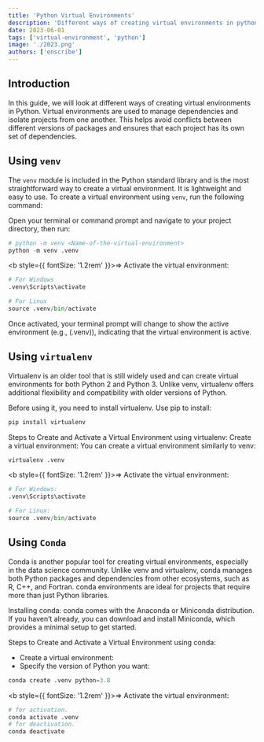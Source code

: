 ```yaml
---
title: 'Python Virtual Environments'
description: 'Different ways of creating virtual environments in python'
date: 2023-06-01
tags: ['virtual-environment', 'python']
image: './2023.png'
authors: ['enscribe']
---
```


## Introduction

In this guide, we will look at different ways of creating virtual environments in Python. Virtual environments are used to manage dependencies and isolate projects from one another. This helps avoid conflicts between different versions of packages and ensures that each project has its own set of dependencies.

## Using `venv`

The `venv` module is included in the Python standard library and is the most straightforward way to create a virtual environment. It is lightweight and easy to use. To create a virtual environment using `venv`, run the following command:

Open your terminal or command prompt and navigate to your project directory, then run:

```python
# python -m venv <Name-of-the-virtual-environment>
python -m venv .venv
```

<b style={{ fontSize: '1.2rem' }}>&rArr;</b> Activate the virtual environment:

```python
# For Windows
.venv\Scripts\activate
```

```python
# For Linux
source .venv/bin/activate
```

Once activated, your terminal prompt will change to show the active environment (e.g., (.venv)), indicating that the virtual environment is active.

## Using `virtualenv`

Virtualenv is an older tool that is still widely used and can create virtual environments for both Python 2 and Python 3. Unlike venv, virtualenv offers additional flexibility and compatibility with older versions of Python.

Before using it, you need to install virtualenv. Use pip to install:

```python
pip install virtualenv
```

Steps to Create and Activate a Virtual Environment using virtualenv:
Create a virtual environment: You can create a virtual environment similarly to venv:

```python
virtualenv .venv
```

<b style={{ fontSize: '1.2rem' }}>&rArr;</b> Activate the virtual environment:

```python
# For Windows:
.venv\Scripts\activate
```

```python
# For Linux:
source .venv/bin/activate
```

## Using `Conda`

Conda is another popular tool for creating virtual environments, especially in the data science community. Unlike venv and virtualenv, conda manages both Python packages and dependencies from other ecosystems, such as R, C++, and Fortran. conda environments are ideal for projects that require more than just Python libraries.

Installing conda:
conda comes with the Anaconda or Miniconda distribution. If you haven’t already, you can download and install Miniconda, which provides a minimal setup to get started.

Steps to Create and Activate a Virtual Environment using conda:

- Create a virtual environment:
- Specify the version of Python you want:

```python
conda create .venv python=3.8
```

<b style={{ fontSize: '1.2rem' }}>&rArr;</b> Activate the virtual environment:

```python
# for activation.
conda activate .venv
# for deactivation.
conda deactivate
```
